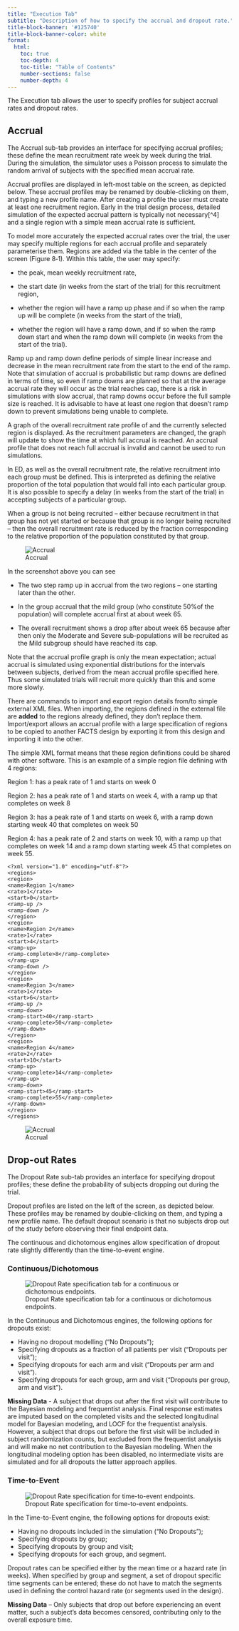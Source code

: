```yaml
---
title: "Execution Tab"
subtitle: "Description of how to specify the accrual and dropout rate."
title-block-banner: '#125740'
title-block-banner-color: white
format:
  html:
    toc: true
    toc-depth: 4
    toc-title: "Table of Contents"
    number-sections: false
    number-depth: 4
---
```


The Execution tab allows the user to specify profiles for subject
accrual rates and dropout rates.

## Accrual

The Accrual sub-tab provides an interface for specifying accrual
profiles; these define the mean recruitment rate week by week during the
trial. During the simulation, the simulator uses a Poisson process to
simulate the random arrival of subjects with the specified mean accrual
rate.

Accrual profiles are displayed in left-most table on the screen, as
depicted below. These accrual profiles may be renamed by double-clicking
on them, and typing a new profile name. After creating a profile the
user must create at least one recruitment region. Early in the trial
design process, detailed simulation of the expected accrual pattern is
typically not necessary[^4] and a single region with a simple mean
accrual rate is sufficient.

To model more accurately the expected accrual rates over the trial, the
user may specify multiple regions for each accrual profile and
separately parameterise them. Regions are added via the table in the
center of the screen (Figure 8‑1). Within this table, the user may
specify:

- the peak, mean weekly recruitment rate,

- the start date (in weeks from the start of the trial) for this
  recruitment region,

- whether the region will have a ramp up phase and if so when the ramp
  up will be complete (in weeks from the start of the trial),

- whether the region will have a ramp down, and if so when the ramp down
  start and when the ramp down will complete (in weeks from the start of
  the trial).

Ramp up and ramp down define periods of simple linear increase and
decrease in the mean recruitment rate from the start to the end of the
ramp. Note that simulation of accrual is probabilistic but ramp downs
are defined in terms of time, so even if ramp downs are planned so that
at the average accrual rate they will occur as the trial reaches cap,
there is a risk in simulations with slow accrual, that ramp downs occur
before the full sample size is reached. It is advisable to have at least
one region that doesn’t ramp down to prevent simulations being unable to
complete.

A graph of the overall recruitment rate profile of and the currently
selected region is displayed. As the recruitment parameters are changed,
the graph will update to show the time at which full accrual is reached.
An accrual profile that does not reach full accrual is invalid and
cannot be used to run simulations.

In ED, as well as the overall recruitment rate, the relative recruitment
into each group must be defined. This is interpreted as defining the
relative proportion of the total population that would fall into each
particular group. It is also possible to specify a delay (in weeks from
the start of the trial) in accepting subjects of a particular group.

When a group is not being recruited – either because recruitment in that
group has not yet started or because that group is no longer being
recruited – then the overall recruitment rate is reduced by the fraction
corresponding to the relative proportion of the population constituted
by that group.

![Accrual](EDCont/media/image31.png){#fig-fig31}

In the screenshot above you can see

- The two step ramp up in accrual from the two regions – one starting
  later than the other.

- In the group accrual that the mild group (who constitute 50%of the
  population) will complete accrual first at about week 65.

- The overall recruitment shows a drop after about week 65 because after
  then only the Moderate and Severe sub-populations will be recruited as
  the Mild subgroup should have reached its cap.

Note that the accrual profile graph is only the mean expectation; actual
accrual is simulated using exponential distributions for the intervals
between subjects, derived from the mean accrual profile specified here.
Thus some simulated trials will recruit more quickly than this and some
more slowly.

There are commands to import and export region details from/to simple
external XML files. When importing, the regions defined in the external
file are **added** to the regions already defined, they don’t replace
them. Import/export allows an accrual profile with a large specification
of regions to be copied to another FACTS design by exporting it from
this design and importing it into the other.

The simple XML format means that these region definitions could be
shared with other software. This is an example of a simple region file
defining with 4 regions:

Region 1: has a peak rate of 1 and starts on week 0

Region 2: has a peak rate of 1 and starts on week 4, with a ramp up that
completes on week 8

Region 3: has a peak rate of 1 and starts on week 6, with a ramp down
starting week 40 that completes on week 50

Region 4: has a peak rate of 2 and starts on week 10, with a ramp up
that completes on week 14 and a ramp down starting week 45 that
completes on week 55.

```verbatim
<?xml version="1.0" encoding="utf-8"?>
<regions>
<region>
<name>Region 1</name>
<rate>1</rate>
<start>0</start>
<ramp-up />
<ramp-down />
</region>
<region>
<name>Region 2</name>
<rate>1</rate>
<start>4</start>
<ramp-up>
<ramp-complete>8</ramp-complete>
</ramp-up>
<ramp-down />
</region>
<region>
<name>Region 3</name>
<rate>1</rate>
<start>6</start>
<ramp-up />
<ramp-down>
<ramp-start>40</ramp-start>
<ramp-complete>50</ramp-complete>
</ramp-down>
</region>
<region>
<name>Region 4</name>
<rate>2</rate>
<start>10</start>
<ramp-up>
<ramp-complete>14</ramp-complete>
</ramp-up>
<ramp-down>
<ramp-start>45</ramp-start>
<ramp-complete>55</ramp-complete>
</ramp-down>
</region>
</regions>
```

![Accrual](EDCont/media/image33.png){#fig-fig33}

## Drop-out Rates

The Dropout Rate sub-tab provides an interface for specifying dropout
profiles; these define the probability of subjects dropping out during
the trial.

Dropout profiles are listed on the left of the screen, as depicted
below. These profiles may be renamed by double-clicking on them, and
typing a new profile name. The default dropout scenario is that no
subjects drop out of the study before observing their final endpoint data.

The continuous and dichotomous engines allow specification
of dropout rate slightly differently than the time-to-event engine.

::: {.panel-tabset}

### Continuous/Dichotomous

![Dropout Rate specification tab for a continuous or dichotomous endpoints.](EDCont/media/image33.png){#fig-fig33}

In the Continuous and Dichotomous engines, the following options for dropouts exist:

- Having no dropout modelling (“No Dropouts”);
- Specifying dropouts as a fraction of all patients per visit (“Dropouts
  per visit”);
- Specifying dropouts for each arm and visit (“Dropouts per arm and
  visit”).
- Specifying dropouts for each group, arm and visit (“Dropouts per
  group, arm and visit”).

**Missing Data** - A subject that drops out after the first visit will
contribute to the Bayesian modeling and frequentist analysis. Final
response estimates are imputed based on the completed visits and the
selected longitudinal model for Bayesian modeling, and LOCF for the
frequentist analysis. However, a subject that drops out before the first
visit will be included in subject randomization counts, but excluded
from the frequentist analysis and will make no net contribution to the
Bayesian modeling. When the longitudinal modeling option has been
disabled, no intermediate visits are simulated and for all dropouts the
latter approach applies.

### Time-to-Event

![Dropout Rate specification for time-to-event endpoints.](EDTTE/media/image28.png){#fig-fig28}

In the Time-to-Event engine, the following options for dropouts exist:

- Having no dropouts included in the simulation (“No Dropouts”);
- Specifying dropouts by group;
- Specifying dropouts by group and visit;
- Specifying dropouts for each group, and segment.

Dropout rates can be specified either by the mean time or a hazard rate
(in weeks). When specified by group and segment, a set of dropout
specific time segments can be entered; these do not have to match the
segments used in defining the control hazard rate (or segments used in
the design).

**Missing Data** – Only subjects that drop out before experiencing an
event matter, such a subject’s data becomes censored, contributing only
to the overall exposure time.

:::
